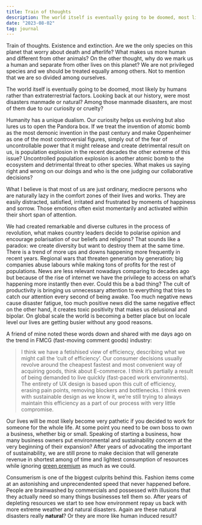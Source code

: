 ```yaml
---
title: Train of thoughts
description: The world itself is eventually going to be doomed, most likely by humans rather than extraterrestrial factors. Looking back at our history, were most disasters manmade or natural? Among those manmade disasters, are most of them due to our curiosity or cruelty? 
date: "2023-08-02"
tag: journal
---
```


Train of thoughts. Existence and extinction. Are we the only species on this planet that worry about death and afterlife? What makes us more human and different from other animals? On the other thought, why do we mark us a human and separate from other lives on this planet? We are not privileged species and we should be treated equally among others. Not to mention that we are so divided among ourselves. 

The world itself is eventually going to be doomed, most likely by humans rather than extraterrestrial factors. Looking back at our history, were most disasters manmade or natural? Among those manmade disasters, are most of them due to our curiosity or cruelty? 

Humanity has a unique dualism. Our curiosity helps us evolving but also lures us to open the Pandora box. If we treat the invention of atomic bomb as the most demonic invention in the past century and make Oppenheimer as one of the most controversial figures, simply out of the fear of uncontrollable power that it might release and create detrimental result on us, is population explosion in the recent decades the other extreme of this issue? Uncontrolled population explosion is another atomic bomb to the ecosystem and detrimental threat to other species. What makes us saying right and wrong on our doings and who is the one judging our collaborative decisions? 

What I believe is that most of us are just ordinary, mediocre persons who are naturally lazy in the comfort zones of their lives and works. They are easily distracted, satisfied, irritated and frustrated by moments of happiness and sorrow. Those emotions often exist momentarily and activated within their short span of attention.   

We had created remarkable and diverse cultures in the process of revolution, what makes country leaders decide to polarise opinion and encourage polarisation of our beliefs and religions? That sounds like a paradox: we create diversity but want to destroy them at the same time. There is a trend of more ups and downs happening more frequently in recent years. Regional wars that threaten generation by generation; big companies abuse labours while making tons of profits for the rest of populations. News are less relevant nowadays comparing to decades ago but because of the rise of internet we have the privilege to access on what’s happening more instantly then ever. Could this be a bad thing? The cult of productivity is bringing us unnecessary attention to everything that tries to catch our attention every second of being awake. Too much negative news cause disaster fatigue, too much positive news did the same negative effect on the other hand, it creates toxic positivity that makes us delusional and bipolar.  On global scale the world is becoming a better place but on locale level our lives are getting busier without any good reasons. 

A friend of mine noted these words down and shared with me days ago on the trend in FMCG (fast-moving comment goods) industry:

> I think we have a fetishised view of efficiency, describing what we might call the ‘cult of efficiency’. Our consumer decisions usually revolve around the cheapest fastest and most convenient way of acquiring goods, think about E-commerce. I think it’s partially a result of being demanded to live quickly (fast-paced work environments). The entirety of UX design is based upon this cult of efficiency, erasing pain points, removing blockers and bottlenecks. I think even with sustainable design as we know it, we’re still trying to always maintain this  efficiency as a part of our process with very little compromise.

Our lives will be most likely become very pathetic if you decided to work for someone for the whole life. At some point you need to be own boss to own a business, whether big or small. Speaking of starting a business, how many business owners put environmental and sustainability concern at the very beginning of their expansion? After years of advocating the important of sustainability, we are still prone to make decision that will generate revenue in shortest among of time and lightest consumption of resources while ignoring [green premium](https://breakthroughenergy.org/our-approach/the-green-premium/) as much as we could. 

Consumerism is one of the biggest culprits behind this. Fashion items come at an astonishing and unprecendented speed that never happened before. People are brainwashed by commercials and possessed with illusions that they actually need so many things businesses tell them so. After years of depleting resources we start to see how environment repay us back with more extreme weather and natural disasters. Again are these natural disasters really **natural**? Or they are more like human induced result? 
